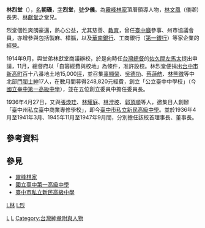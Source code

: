 {{Infobox Hokkien name
| title      =林烈堂
| hanji      =林朝璣
| poj        =Lîm Tiâu-ki
| tl         =Lîm Tiâu-ki
| bp         =
| hokkienipa =
| context    =
| image      =Lim Liat-tong (liat-sin-toan 1916).jpg
| caption    =
|
| hanjipen       =少儀
| pojpen        =Siáu-gî
| tlpen           =Siáu-gî
| bppen           =
| hokkienipapen   =
|
| hanjicourtesy       =烈堂
| pojcourtesy        =Lia̍t-tông
| tlcourtesy           =Lia̍t-tông
| bpcourtesy           =
| hokkienipacourtesy    =
}}
'''林烈堂'''（{{bd|1876年|9月7日|1947年|6月20日|catIdx=Lin}}），[[名|名]]'''朝璣'''，[[表字|字]]'''烈堂'''{{R|台中一中}}，[[號|號]]'''少儀'''。為[[霧峰林家|霧峰林家]]頂厝領導人物，[[林文鳳|林文鳳]]（儀卿）長男、[[林獻堂|林獻堂]]之堂兄。

烈堂個性爽朗豪邁，熱心公益，尤其慈善、[[教育|教育]]，曾任[[臺中廳|臺中廳]]參事、州市協議會員，亦增參與包括製麻、樟腦，以及[[華南銀行|華南銀行]]、工商銀行（[[第一銀行|第一銀行]]）等家企業的經營{{R|省通志稿|page=198}}。

1914年9月，與堂弟林獻堂商議辦校，於是向時任[[台灣總督|台灣總督]]的[[佐久間左馬太|佐久間左馬太]]提出申請，11月，總督府以「自籌經費與校地」為條件，准許設校。林烈堂便捐出[[台中市|台中市]][[新高町|新高町]]百十八番地土地15,000[[坪|坪]]，並召集[[辜顯榮|辜顯榮]]、[[吳德功|吳德功]]、[[蔡蓮舫|蔡蓮舫]]、[[林熊徵|林熊徵]]等中北部[[門閥|門閥]][[士紳|士紳]]17人，在數月間募得248,820元經費，創立「公立臺中中學校」（今[[國立臺中第一高級中學|國立臺中第一高級中學]]），並在五位創立委員中擔任委員長{{R|台中一中}}。

1936年4月27日，又與[[張煥珪|張煥珪]]、[[林耀庭|林耀庭]]、[[林澄坡|林澄坡]]、[[郭頂順|郭頂順]]等人，邀集日人創辦「臺中州私立臺中商業專修學校」，即今[[臺中市私立新民高級中學|臺中市私立新民高級中學]]。並於1936年4月至1941年3月、1945年11月至1947年9月間，分別擔任該校首理事長、董事長。{{R|新民高中}}

==參考資料==
{{reflist|refs=
<ref name="台中一中">{{cite web| title =林烈堂先生事略| url =http://www.tcfsh.tc.edu.tw/gallery/f_manual.html| publisher =[[國立臺中第一高級中學|國立臺中第一高級中學]]| accessdate =2011-05-01| language =zh-tw| deadurl =yes| archiveurl =https://web.archive.org/web/20100107010131/http://www.tcfsh.tc.edu.tw/gallery/f_manual.html| archivedate =2010-01-07}}</ref>
<ref name="省通志稿">{{cite book | title = 《臺灣省通志稿》卷七人物志 | author = 李騰嶽 | publisher = 臺灣省文獻委員會 | year = 1962 | location = 台北 | language = zh-tw}}</ref>
<ref name="新民高中">{{cite web| title =校史簡介| url =http://moss2007.shinmin.tc.edu.tw/about/default.aspx| publisher =[[臺中市私立新民高級中學|臺中市私立新民高級中學]]| accessdate =2011-05-01| language =zh-tw| archive-date =2012-08-25| archive-url =https://web.archive.org/web/20120825224734/http://moss2007.shinmin.tc.edu.tw/about/default.aspx| dead-url =yes}}</ref>
}}

==參見==
*[[霧峰林家|霧峰林家]]
*[[國立臺中第一高級中學|國立臺中第一高級中學]]
*[[臺中市私立新民高級中學|臺中市私立新民高級中學]]

{{霧峰林家}}

[[Category:台灣日治時期企業家|L]]

[[Category:臺灣日治時期社會運動者|L]]
[[category:霧峰林家|L林]]
[[category:林姓|L烈]]
[[Category:台灣紳章附與人物|Category:台灣紳章附與人物]]